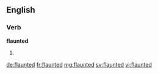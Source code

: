 ==English==

===Verb===
'''flaunted'''

# {{past participle of|flaunt|lang=en}}

[[de:flaunted]]
[[fr:flaunted]]
[[mg:flaunted]]
[[sv:flaunted]]
[[vi:flaunted]]